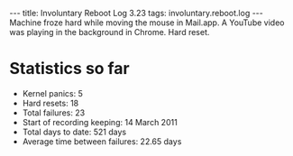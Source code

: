 ---
title: Involuntary Reboot Log 3.23
tags: involuntary.reboot.log
---
Machine froze hard while moving the mouse in Mail.app. A YouTube video was playing in the background in Chrome. Hard reset.

= Statistics so far =

* Kernel panics: 5
* Hard resets: 18
* Total failures: 23
* Start of recording keeping: 14 March 2011
* Total days to date: 521 days
* Average time between failures: 22.65 days
